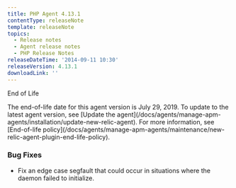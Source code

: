 ```yaml
---
title: PHP Agent 4.13.1
contentType: releaseNote
template: releaseNote
topics:
  - Release notes
  - Agent release notes
  - PHP Release Notes
releaseDateTime: '2014-09-11 10:30'
releaseVersion: 4.13.1
downloadLink: ''
---
```


End of Life

<Callout variant="important">
  The end-of-life date for this agent version is July 29, 2019. To update to the latest agent version, see [Update the agent](/docs/agents/manage-apm-agents/installation/update-new-relic-agent). For more information, see [End-of-life policy](/docs/agents/manage-apm-agents/maintenance/new-relic-agent-plugin-end-life-policy).
</Callout>

### Bug Fixes

* Fix an edge case segfault that could occur in situations where the daemon failed to initialize.
